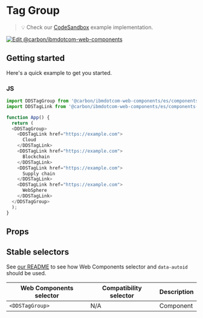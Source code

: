 
# Tag Group

> 💡 Check our
> [CodeSandbox](https://githubbox.com/carbon-design-system/carbon-for-ibm-dotcom/tree/v1/packages/web-components/examples/codesandbox/components-react/tag-group)
> example implementation.

[![Edit @carbon/ibmdotcom-web-components](https://codesandbox.io/static/img/play-codesandbox.svg)](https://githubbox.com/carbon-design-system/carbon-for-ibm-dotcom/tree/v1/packages/web-components/examples/codesandbox/components-react/tag-group)

## Getting started

Here's a quick example to get you started.

### JS

```javascript
import DDSTagGroup from '@carbon/ibmdotcom-web-components/es/components-react/tag-group/tag-group.js';
import DDSTagLink from '@carbon/ibmdotcom-web-components/es/components-react/tag-link/tag-link.js';

function App() {
  return (
  <DDSTagGroup>
    <DDSTagLink href="https://example.com">
      Cloud
    </DDSTagLink>
    <DDSTagLink href="https://example.com">
      Blockchain
    </DDSTagLink>
    <DDSTagLink href="https://example.com">
      Supply chain
    </DDSTagLink>
    <DDSTagLink href="https://example.com">
      WebSphere
    </DDSTagLink>
  </DDSTagGroup>
  );
}
```

## Props

<Props of={PropTypesRef} />

## Stable selectors

See [our README](https://github.com/carbon-design-system/carbon-for-ibm-dotcom/tree/v1/packages/web-components#stable-selectors-for-analytics-and-integratione2e-testing-in-web-components) to see how Web Components selector and `data-autoid` should be used.

| Web Components selector | Compatibility selector | Description |
| ----------------------- | ---------------------- | ----------- |
| `<DDSTagGroup>`       | N/A                    | Component   |

<Description markdown={contributing} />
